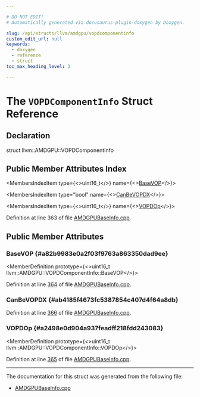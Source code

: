 ```yaml
---

# DO NOT EDIT!
# Automatically generated via docusaurus-plugin-doxygen by Doxygen.

slug: /api/structs/llvm/amdgpu/vopdcomponentinfo
custom_edit_url: null
keywords:
  - doxygen
  - reference
  - struct
toc_max_heading_level: 3

---
```





# The `VOPDComponentInfo` Struct Reference

<DoxygenPage pluginConfig={pluginConfig}>



## Declaration

<CodeBlock>struct llvm::AMDGPU::VOPDComponentInfo</CodeBlock>

## Public Member Attributes Index

<MembersIndex>

<MembersIndexItem
  type={<>uint16&#95;t</>}
  name={<><a href="#a82b9983e0a2f03f9763a863350dad9ee">BaseVOP</a></>}>
</MembersIndexItem>

<MembersIndexItem
  type="bool"
  name={<><a href="#ab4185f4673fc5387854c407d4f64a8db">CanBeVOPDX</a></>}>
</MembersIndexItem>

<MembersIndexItem
  type={<>uint16&#95;t</>}
  name={<><a href="#a2498e0d904a937feadff218fdd243083">VOPDOp</a></>}>
</MembersIndexItem>

</MembersIndex>


Definition at line 363 of file <a href="/docs/api/files/lib/lib/target/lib/target/amdgpu/lib/target/amdgpu/utils/amdgpubaseinfo-cpp">AMDGPUBaseInfo.cpp</a>.

<SectionDefinition>

## Public Member Attributes

### BaseVOP {#a82b9983e0a2f03f9763a863350dad9ee}

<MemberDefinition
  prototype={<>uint16&#95;t llvm::AMDGPU::VOPDComponentInfo::BaseVOP</>}>

Definition at line <a href="/docs/api/files/lib/lib/target/lib/target/amdgpu/lib/target/amdgpu/utils/amdgpubaseinfo-cpp/#l00364">364</a> of file <a href="/docs/api/files/lib/lib/target/lib/target/amdgpu/lib/target/amdgpu/utils/amdgpubaseinfo-cpp">AMDGPUBaseInfo.cpp</a>.
</MemberDefinition>

### CanBeVOPDX {#ab4185f4673fc5387854c407d4f64a8db}

<MemberDefinition
  prototype="bool llvm::AMDGPU::VOPDComponentInfo::CanBeVOPDX">

Definition at line <a href="/docs/api/files/lib/lib/target/lib/target/amdgpu/lib/target/amdgpu/utils/amdgpubaseinfo-cpp/#l00366">366</a> of file <a href="/docs/api/files/lib/lib/target/lib/target/amdgpu/lib/target/amdgpu/utils/amdgpubaseinfo-cpp">AMDGPUBaseInfo.cpp</a>.
</MemberDefinition>

### VOPDOp {#a2498e0d904a937feadff218fdd243083}

<MemberDefinition
  prototype={<>uint16&#95;t llvm::AMDGPU::VOPDComponentInfo::VOPDOp</>}>

Definition at line <a href="/docs/api/files/lib/lib/target/lib/target/amdgpu/lib/target/amdgpu/utils/amdgpubaseinfo-cpp/#l00365">365</a> of file <a href="/docs/api/files/lib/lib/target/lib/target/amdgpu/lib/target/amdgpu/utils/amdgpubaseinfo-cpp">AMDGPUBaseInfo.cpp</a>.
</MemberDefinition>

</SectionDefinition>

<hr/>

The documentation for this struct was generated from the following file:

<ul>
<li><a href="/docs/api/files/lib/lib/target/lib/target/amdgpu/lib/target/amdgpu/utils/amdgpubaseinfo-cpp">AMDGPUBaseInfo.cpp</a></li>
</ul>

</DoxygenPage>
